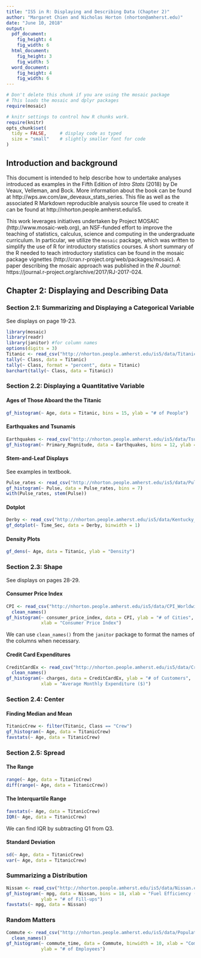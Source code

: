 ```yaml
---
title: "IS5 in R: Displaying and Describing Data (Chapter 2)"
author: "Margaret Chien and Nicholas Horton (nhorton@amherst.edu)"
date: "June 10, 2018"
output: 
  pdf_document:
    fig_height: 4
    fig_width: 6
  html_document:
    fig_height: 3
    fig_width: 5
  word_document:
    fig_height: 4
    fig_width: 6
---
```



```r
# Don't delete this chunk if you are using the mosaic package
# This loads the mosaic and dplyr packages
require(mosaic)
```

```r
# knitr settings to control how R chunks work.
require(knitr)
opts_chunk$set(
  tidy = FALSE,     # display code as typed
  size = "small"    # slightly smaller font for code
)
```

## Introduction and background 

This document is intended to help describe how to undertake analyses introduced 
as examples in the Fifth Edition of *Intro Stats* (2018) by De Veaux, Velleman, and Bock.
More information about the book can be found at http://wps.aw.com/aw_deveaux_stats_series.  This
file as well as the associated R Markdown reproducible analysis source file used to create it can be found at http://nhorton.people.amherst.edu/is5.

This work leverages initiatives undertaken by Project MOSAIC (http://www.mosaic-web.org), an NSF-funded effort to improve the teaching of statistics, calculus, science and computing in the undergraduate curriculum. In particular, we utilize the `mosaic` package, which was written to simplify the use of R for introductory statistics courses. A short summary of the R needed to teach introductory statistics can be found in the mosaic package vignettes (http://cran.r-project.org/web/packages/mosaic).  A paper describing the mosaic approach was published in the *R Journal*: https://journal.r-project.org/archive/2017/RJ-2017-024.

## Chapter 2: Displaying and Describing Data

### Section 2.1: Summarizing and Displaying a Categorical Variable

See displays on page 19-23.

```r
library(mosaic)
library(readr)
library(janitor) #for column names
options(digits = 3)
Titanic <- read_csv("http://nhorton.people.amherst.edu/is5/data/Titanic.csv")
tally(~ Class, data = Titanic)
tally(~ Class, format = "percent", data = Titanic)
barchart(tally(~ Class, data = Titanic))
```

### Section 2.2: Displaying a Quantitative Variable

#### Ages of Those Aboard the the Titanic

```r
gf_histogram(~ Age, data = Titanic, bins = 15, ylab = "# of People")
```

#### Earthquakes and Tsunamis

```r
Earthquakes <- read_csv("http://nhorton.people.amherst.edu/is5/data/Tsunamis_2016.csv")
gf_histogram(~ Primary_Magnitude, data = Earthquakes, bins = 12, ylab = "Earthquakes", xlab = "Magnitude")
```

#### Stem-and-Leaf Displays

See examples in textbook.

```r
Pulse_rates <- read_csv("http://nhorton.people.amherst.edu/is5/data/Pulse_rates.csv")
gf_histogram(~ Pulse, data = Pulse_rates, bins = 7)
with(Pulse_rates, stem(Pulse))
```

#### Dotplot

```r
Derby <- read_csv("http://nhorton.people.amherst.edu/is5/data/Kentucky_Derby_2016.csv")
gf_dotplot(~ Time_Sec, data = Derby, binwidth = 1)
```

#### Density Plots

```r
gf_dens(~ Age, data = Titanic, ylab = "Density")
```

### Section 2.3: Shape

See displays on pages 28-29.

#### Consumer Price Index

```r
CPI <- read_csv("http://nhorton.people.amherst.edu/is5/data/CPI_Worldwide.csv") %>%
  clean_names()
gf_histogram(~ consumer_price_index, data = CPI, ylab = "# of Cities", 
             xlab = "Consumer Price Index")
```

We can use `clean_names()` from the `janitor` package to format the names of the columns when necessary.  

#### Credit Card Expenditures

```r
CreditCardEx <- read_csv("http://nhorton.people.amherst.edu/is5/data/Credit_card_charges.csv") %>%
  clean_names()
gf_histogram(~ charges, data = CreditCardEx, ylab = "# of Customers", 
             xlab = "Average Monthly Expenditure ($)")
```

### Section 2.4: Center

#### Finding Median and Mean

```r
TitanicCrew <- filter(Titanic, Class == "Crew")
gf_histogram(~ Age, data = TitanicCrew)
favstats(~ Age, data = TitanicCrew)
```

### Section 2.5: Spread

#### The Range

```r
range(~ Age, data = TitanicCrew)
diff(range(~ Age, data = TitanicCrew))
```

#### The Interquartile Range

```r
favstats(~ Age, data = TitanicCrew)
IQR(~ Age, data = TitanicCrew)
```

We can find IQR by subtracting Q1 from Q3.  

#### Standard Deviation  

```r
sd(~ Age, data = TitanicCrew)
var(~ Age, data = TitanicCrew)
```

### Summarizing a Distribution

```r
Nissan <- read_csv("http://nhorton.people.amherst.edu/is5/data/Nissan.csv")
gf_histogram(~ mpg, data = Nissan, bins = 18, xlab = "Fuel Efficiency (mpg)", 
             ylab = "# of Fill-ups")
favstats(~ mpg, data = Nissan)
```

### Random Matters

```r
Commute <- read_csv("http://nhorton.people.amherst.edu/is5/data/Population_Commute_Times.csv") %>%
  clean_names()
gf_histogram(~ commute_time, data = Commute, binwidth = 10, xlab = "Commute Time (min)", 
             ylab = "# of Employees")
```
